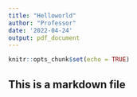 ```yaml
---
title: "Helloworld"
author: "Professor"
date: '2022-04-24'
output: pdf_document
---
```


```r
knitr::opts_chunk$set(echo = TRUE)
```


## This is a markdown file


